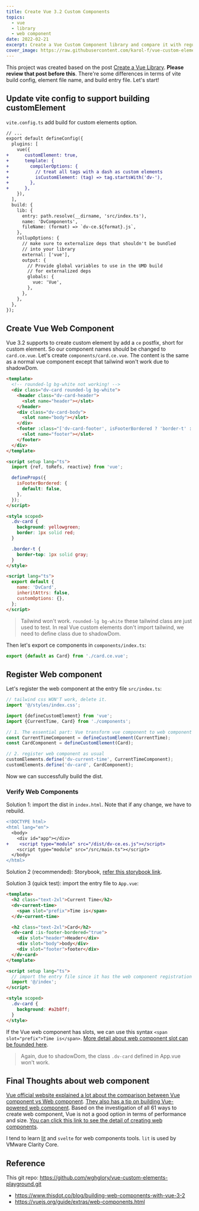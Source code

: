 ```yaml
---
title: Create Vue 3.2 Custom Components
topics:
  - vue
  - library
  - web component
date: 2022-02-21
excerpt: Create a Vue Custom Component library and compare it with regular Vue components library.
cover_image: https://raw.githubusercontent.com/karol-f/vue-custom-element/HEAD/demo/assets/images/vue-custom-element-logo-text.png
---
```


This project was created based on the post [Create a Vue Library](/posts/create-a-vue-library). **Please review that
post before this**. There're some differences in terms of vite build config, element file name, and build entry file.
Let's start!

## Update vite config to support building customElement

`vite.config.ts` add build for custom elements option.

```diff
// ...
export default defineConfig({
  plugins: [
    vue({
+      customElement: true,
+      template: {
+        compilerOptions: {
+          // treat all tags with a dash as custom elements
+          isCustomElement: (tag) => tag.startsWith('dv-'),
+        },
+      },
    }),
  ],
  build: {
    lib: {
      entry: path.resolve(__dirname, 'src/index.ts'),
      name: 'DvComponents',
      fileName: (format) => `dv-ce.${format}.js`,
    },
    rollupOptions: {
      // make sure to externalize deps that shouldn't be bundled
      // into your library
      external: ['vue'],
      output: {
        // Provide global variables to use in the UMD build
        // for externalized deps
        globals: {
          vue: 'Vue',
        },
      },
    },
  },
});
```

## Create Vue Web Component

Vue 3.2 supports to create custom element by add a `ce` postfix, short for custom element. So our component names should
be changed to `card.ce.vue`. Let's create `components/card.ce.vue`. The content is the same as a normal vue component
except that tailwind won't work due to shadowDom.

```html
<template>
  <!-- rounded-lg bg-white not working! -->
  <div class="dv-card rounded-lg bg-white">
    <header class="dv-card-header">
      <slot name="header"></slot>
    </header>
    <div class="dv-card-body">
      <slot name="body"></slot>
    </div>
    <footer :class="['dv-card-footer', isFooterBordered ? 'border-t' : '']">
      <slot name="footer"></slot>
    </footer>
  </div>
</template>

<script setup lang="ts">
  import {ref, toRefs, reactive} from 'vue';

  defineProps({
    isFooterBordered: {
      default: false,
    },
  });
</script>

<style scoped>
  .dv-card {
    background: yellowgreen;
    border: 1px solid red;
  }

  .border-t {
    border-top: 1px solid gray;
  }
</style>

<script lang="ts">
  export default {
    name: 'DvCard',
    inheritAttrs: false,
    customOptions: {},
  };
</script>
```

> Tailwind won't work. `rounded-lg bg-white` these tailwind class are just used to test. In real Vue custom elements
> don't import tailwind, we need to define class due to shadowDom.

Then let's export ce components in `components/index.ts`:

```ts
export {default as Card} from './card.ce.vue';
```

## Register Web component

Let's register the web component at the entry file `src/index.ts`:

```ts
// tailwind css WON'T work, delete it.
import '@/styles/index.css';

import {defineCustomElement} from 'vue';
import {CurrentTime, Card} from './components';

// 1. The essential part: Vue transform vue component to web component
const CurrentTimeComponent = defineCustomElement(CurrentTime);
const CardComponent = defineCustomElement(Card);

// 2. register web component as usual
customElements.define('dv-current-time', CurrentTimeComponent);
customElements.define('dv-card', CardComponent);
```

Now we can successfully build the dist.

### Verify Web Components

Solution 1: import the dist in `index.html`. Note that if any change, we have to rebuild.

```diff
<!DOCTYPE html>
<html lang="en">
  <body>
    <div id="app"></div>
+    <script type="module" src="/dist/dv-ce.es.js"></script>
    <script type="module" src="/src/main.ts"></script>
  </body>
</html>
```

Solution 2 (recommended): Storybook, [refer this storybook link](https://storybook.js.org/blog/storybook-for-vite).

Solution 3 (quick test): import the entry file to `App.vue`:

```html
<template>
  <h2 class="text-2xl">Current Time</h2>
  <dv-current-time>
    <span slot="prefix">Time is</span>
  </dv-current-time>

  <h2 class="text-2xl">Card</h2>
  <dv-card :is-footer-bordered="true">
    <div slot="header">Header</div>
    <div slot="body">body</div>
    <div slot="footer">footer</div>
  </dv-card>
</template>

<script setup lang="ts">
  // import the entry file since it has the web component registration
  import '@/index';
</script>

<style scoped>
  .dv-card {
    background: #a2b8ff;
  }
</style>
```

If the Vue web component has slots, we can use this syntax `<span slot="prefix">Time is</span>`.
[More detail about web component slot can be founded here](https://developer.mozilla.org/en-US/docs/Web/Web_Components/Using_templates_and_slots#using_the_element-details_custom_element_with_named_slots).

> Again, due to shadowDom, the class `.dv-card` defined in App.vue won't work.

## Final Thoughts about web component

[Vue official website explained a lot about the comparison between Vue component vs Web component](https://vuejs.org/guide/extras/web-components.html#web-components-vs-vue-components).
[They also has a tip on building Vue-powered web component](https://vuejs.org/guide/extras/web-components.html#building-custom-elements-with-vue).
Based on the investigation of all 61 ways to create web component, Vue is not a good option in terms of performance and
size.
[You can click this link to see the detail of creating web components](https://webcomponents.dev/blog/all-the-ways-to-make-a-web-component/).

I tend to learn [lit](https://github.com/lit/lit) and `svelte` for web components tools. `lit` is used by VMware Clarity
Core.

## Reference

This git repo: https://github.com/wghglory/vue-custom-elements-playground.git

- https://www.thisdot.co/blog/building-web-components-with-vue-3-2
- https://vuejs.org/guide/extras/web-components.html
